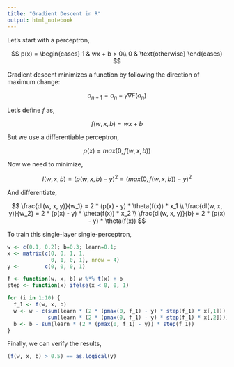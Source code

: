 ```yaml
---
title: "Gradient Descent in R"
output: html_notebook
---
```


Let's start with a perceptron,

$$
p(x) =
\begin{cases}
1 & wx + b > 0\\
0 & \text{otherwise}
\end{cases}
$$

Gradient descent minimizes a function by following the direction of maximum change:

$$
a_{n+1} = a_n - \gamma \nabla F(a_n)
$$

Let's define $f$ as,

$$ f(w, x, b) = wx + b $$

But we use a differentiable perceptron,

$$ p(x) = max(0, f(w, x, b)) $$

Now we need to minimize,

$$
l(w, x, b) = (p(w, x, b) - y)^2 = (max(0,f(w, x, b)) - y)^2
$$


And differentiate,

$$
\frac{dl(w, x, y)}{w_1} = 2 * (p(x) - y) * \theta(f(x)) * x_1 \\
\frac{dl(w, x, y)}{w_2} = 2 * (p(x) - y) * \theta(f(x)) * x_2 \\
\frac{dl(w, x, y)}{b} = 2 * (p(x) - y) * \theta(f(x)) 
$$

To train this single-layer single-perceptron,

```r
w <- c(0.1, 0.2); b=0.3; learn=0.1;
x <- matrix(c(0, 0, 1, 1,
              0, 1, 0, 1), nrow = 4)
y <-        c(0, 0, 0, 1)

f <- function(w, x, b) w %*% t(x) + b
step <- function(x) ifelse(x < 0, 0, 1)

for (i in 1:10) {
  f_1 <- f(w, x, b)
  w <- w - c(sum(learn * (2 * (pmax(0, f_1) - y) * step(f_1) * x[,1])),
             sum(learn * (2 * (pmax(0, f_1) - y) * step(f_1) * x[,2])))
  b <- b - sum(learn * (2 * (pmax(0, f_1) - y)) * step(f_1))
}
```

Finally, we can verify the results,

```r
(f(w, x, b) > 0.5) == as.logical(y)
```
